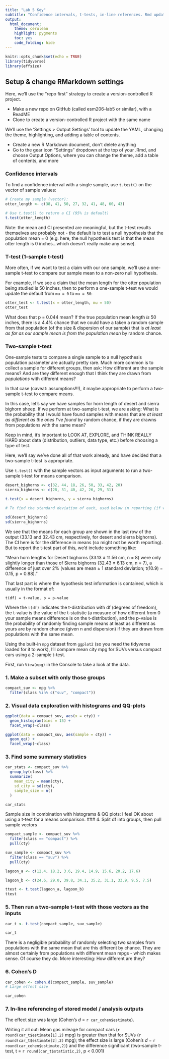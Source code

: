 ```yaml
---
title: "Lab 5 Key"
subtitle: "Confidence intervals, t-tests, in-line references. Rmd updates"
output: 
  html_document: 
    theme: cerulean
    highlight: pygments
    toc: yes
    code_folding: hide
---
```


```r
knitr::opts_chunk$set(echo = TRUE)
library(tidyverse)
library(effsize)
```

## Setup & change RMarkdown settings

Here, we'll use the "repo first" strategy to create a version-controlled R project. 

- Make a new repo on GitHub (called esm206-lab5 or similar), with a ReadME
- Clone to create a version-controlled R project with the same name

We'll use the 'Settings > Output Settings' tool to update the YAML, changing the theme, highlighting, and adding a table of contents. 

- Create a new R Markdown document, don't delete anything
- Go to the gear icon "Settings" dropdown at the top of your .Rmd, and choose Output Options, where you can change the theme, add a table of contents, and more

### Confidence intervals 

To find a confidence interval with a single sample, use `t.test()` on the vector of sample values:

```r
# Create my sample (vector):
otter_length <- c(38, 41, 50, 27, 32, 41, 48, 60, 43)

# Use t.test() to return a CI (95% is default)
t.test(otter_length)
```
Note: the mean and CI presented are meaningful, but the t-test results themselves are probably not - the default is to test a null hypothesis that the population mean = 0 (e.g. here, the null hypothesis test is that the mean otter length is 0 inches...which doesn't really make any sense).

### T-test (1-sample t-test)

More often, if we want to test a claim with our one sample, we'll use a one-sample t-test to compare our sample mean to a non-zero null hypothesis. 

For example, if we see a claim that the mean length for the otter population being studied is 50 inches, then to perform a one-sample t-test we would update the default from `mu = 0` to `mu = 50`: 

```r
otter_test <- t.test(x = otter_length, mu = 50)
otter_test
```
What does that p = 0.044 mean? If the true population mean length *is* 50 inches, there is a 4.4% chance that we could have a taken a random sample from that population (of the size & dispersion of our sample) that is *at least as far as our sample mean is from the population mean* by random chance. 

### Two-sample t-test

One-sample tests to compare a single sample to a null hypothesis population parameter are actually pretty rare. Much more common is to collect a sample for different groups, then ask: How different are the sample means? And are they different enough that I think they are drawn from *populations* with different means? 

In that case (caveat: assumptions!!!), it maybe appropriate to perform a two-sample t-test to compare means. 

In this case, let's say we have samples for horn length of desert and sierra bighorn sheep. If we perform at two-sample t-test, we are asking: What is the probability that I would have found samples with means that are *at least as different as the ones I've found* by random chance, if they are drawns from populations with the same mean? 

Keep in mind, it's important to LOOK AT, EXPLORE, and THINK REALLY HARD about data (distribution, outliers, data type, etc.) before choosing a type of test.

Here, we'll say we've done all of that work already, and have decided that a two-sample t-test is appropriate. 

Use `t.test()` with the sample vectors as input arguments to run a two-sample t-test for means comparison. 

```r
desert_bighorns <- c(32, 44, 18, 26, 50, 33, 42, 20)
sierra_bighorns <- c(28, 31, 40, 42, 26, 29, 31)

t.test(x = desert_bighorns, y = sierra_bighorns)

# To find the standard deviation of each, used below in reporting (if working with a data frame, you would probably have these in a summary table created with group_by + summarize): 

sd(desert_bighorns)
sd(sierra_bighorns)
```
We see that the means for each group are shown in the last row of the output (33.13 and 32.43 cm, respectively, for desert and sierra bighorns). The CI here is for the difference in means (so might not be worth reporting). But to report the t-test part of this, we'd include something like: 

"Mean horn lengths for Desert bighorns (33.13 $\pm$ 11.56 cm, n = 8) were only slightly longer than those of Sierra bighorns (32.43 $\pm$ 6.13 cm, n = 7), a difference of just over 2% (values are mean $\pm$ 1 standard deviation; t(10.9) = 0.15, p = 0.88)."

That last part is where the hypothesis test information is contained, which is usually in the format of: 

`t(df) = t-value, p = p-value`

Where the `t(df)` indicates the t-distribution with df (degrees of freedom), the t-value is the value of the t-statistic (a measure of how different from 0 your sample means difference is on the t-distribution), and the p-value is the probability of randomly finding sample means at least as different as yours are by random chance (given n and dispersion) if they are drawn from populations with the same mean. 

Using the built-in `mpg` dataset from `ggplot2` (so you need the tidyverse loaded for it to work), I'll compare mean city mpg for SUVs versus compact cars using a 2-sample t-test. 

First, run `View(mpg)` in the Console to take a look at the data. 

### 1. Make a subset with only those groups

```r
compact_suv <- mpg %>% 
  filter(class %in% c("suv", "compact"))
```

### 2. Visual data exploration with histograms and QQ-plots

```r
ggplot(data = compact_suv, aes(x = cty)) +
  geom_histogram(bins = 15) +
  facet_wrap(~class)

ggplot(data = compact_suv, aes(sample = cty)) +
  geom_qq() +
  facet_wrap(~class)
```
### 3. Find some summary statistics

```r
car_stats <- compact_suv %>% 
  group_by(class) %>% 
  summarize(
    mean_city = mean(cty),
    sd_city = sd(cty),
    sample_size = n()
  )

car_stats
```

Sample size in combination with histograms & QQ plots: I feel OK about using a t-test for a means comparison. 
### 4. Split df into groups, then pull sample vectors

```r
compact_sample <- compact_suv %>% 
  filter(class == "compact") %>% 
  pull(cty)

suv_sample <- compact_suv %>% 
  filter(class == "suv") %>% 
  pull(cty)
```
 
```r
lagoon_a <- c(12.4, 18.2, 3.6, 19.4, 14.9, 15.6, 20.2, 17.6)

lagoon_b <- c(24.6, 29.0, 39.8, 34.1, 35.2, 31.1, 33.9, 9.5, 7.5)

ttest <- t.test(lagoon_a, lagoon_b)
ttest
```

### 5. Then run a two-sample t-test with those vectors as the inputs

```r
car_t <- t.test(compact_sample, suv_sample)

car_t
```
There is a negligible probability of randomly selecting two samples from populations with the same mean that are this different by chance. They are almost certainly from populations with different mean mpgs - which makes sense. Of course they do. More interesting: How different are they?

### 6. Cohen's D

```r
car_cohen <- cohen.d(compact_sample, suv_sample)
# Large effect size

car_cohen
```

### 7. In-line referencing of stored model / analysis outputs

The effect size was large (Cohen's *d* = `r car_cohen$estimate`).

Writing it all out: Mean gas mileage for compact cars (`r round(car_t$estimate[1],2)` mpg) is greater than that for SUVs (`r round(car_t$estimate[2],2)` mpg); the effect size is large (Cohen's *d* = `r round(car_cohen$estimate,2)`) and the difference significant (two-sample t-test, t = `r round(car_t$statistic,2)`, p < 0.001)
